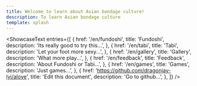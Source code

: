 ```yaml
---
title: Welcome to learn about Asian bondage culture!
description: To learn Asian bondage culture
template: splash
---
```



<ShowcaseText
  entries={[
    {
      href: '/en/fundoshi',
      title: 'Fundoshi',
      description: 'Its really good to try this...',
    },
    {
      href: '/en/tabi',
      title: 'Tabi',
      description: 'Let your foot more sexy...',
    },
    {
      href: '/en/gallery',
      title: 'Gallery',
      description: 'What more play...',
    },
    {
      href: '/en/feedback',
      title: 'Feedback',
      description: 'About Fundoshi or Tabi...',
    },
    {
      href: '/en/games',
      title: 'Games',
      description: 'Just games...',
    },
    {
      href: 'https://github.com/dragonjay-lyj/alove',
      title: 'Edit this document',
      description: 'Go to github...',
    },
  ]}
/>